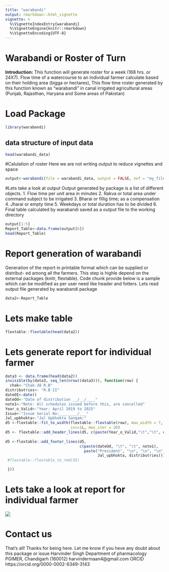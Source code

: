 ```yaml
---
title: "warabandi"
output: rmarkdown::html_vignette
vignette: >
  %\VignetteIndexEntry{warabandi}
  %\VignetteEngine{knitr::rmarkdown}
  %\VignetteEncoding{UTF-8}
---
```


# Warabandi or Roster of Turn
**Introduction:**
This function will generate roster for a week (168 hrs. or 24X7). Flow time
of a watercourse to an individual farmer calculate based on their holding area
(bigga or hectares), This flow time roster generated by this function known as
"warabandi" in canal irrigated agricultural areas (Punjab, Rajasthan, Haryana
and Some areas of Pakistan)

# Load Package

```r
library(warabandi)
```
## data structure of input data
```r
head(warabandi_data)

```

#Calulation of roster 
Here we are not writing output to reduce vignettes and space
```r
output<-warabandi(file = warabandi_data, output = FALSE, nof = "my_file.csv")
```

#Lets take a look at output 
Output generated by package is a list of different objects.
1. Flow time per unit area in minutes
2. Rakva or total area under command subject to be irrigated
3. Bharai or fillig time; as a compensation 
4. Jharai or empty time
5. Weekdays or total duration has to be divided
6. Final table calculated by warabandi saved as a output file to the working 
   directory
```r
output[1:5]
Report_Table<-data.frame(output[6])
head(Report_Table)
```

# Report generation of warabandi
 Generation of the report in printable format which can be supplied or distribut-
 ed among all the farmers. This step is highle depend on the external packages 
 (knitr, flextable). Code chunk provide below is a sample which can be modified 
 as per user need like header and fotters.
 Lets read output file generated by warabandi package
```r
data2<-Report_Table
```

# Lets make table

```r
flextable::flextable(head(data2))
```

# Lets generate report for individual farmer

```r
data3 <- data.frame(head(data2))
invisible(by(data3, seq_len(nrow((data3))), function(row) {
  chak<-"Chak-38 R.B" 
distributries<- "R.B II"
dateOI<-date()
dateOd<-"Date of distribution __/__/____"
note1<-"Note: All schedules issued before this, are cancelled"
Year_o_Valid<-"Year: April 2019 to 2025"
Issue<-"Issue Serial No:________/___"
Jal_upbhokta<-"Jal Upbhokta Sangam:"
d5 <-flextable::fit_to_width(flextable::flextable(row), max_width = 7,
                             inc=1L, max_iter = 20)
d5 <- flextable::add_header_lines(d5, c(paste(Year_o_Valid,"\t","\t", chak), paste(Jal_upbhokta,
                                                                                   distributries, "\t","\t", Issue, "\t","\t","\t","\t",  dateOI)))
d5 <-flextable::add_footer_lines(d5, 
                                 c(paste(dateOd, "\t", "\t", note1), 
                                   paste("President", "\n", "\n", "\n", 
                                         Jal_upbhokta, distributries)))
 #flextable::flextable_to_rmd(d5)

 }))
```

# Lets take a look at report for individual farmer

![](TableIndividual.png)

# Contact us
That's all! 
Thanks for being here.
Let me know if you heve any doubt about this package or issue
Harvinder Singh
Department of pharmacology
PGIMER, Chandigarh (160012)
harvindermaan4@gmail.com
ORCID https://orcid.org/0000-0002-6349-3143
